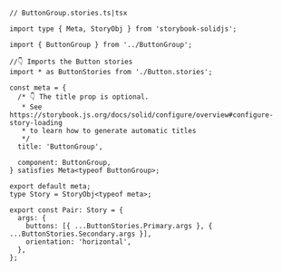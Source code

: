 ```tsx
// ButtonGroup.stories.ts|tsx

import type { Meta, StoryObj } from 'storybook-solidjs';

import { ButtonGroup } from '../ButtonGroup';

//👇 Imports the Button stories
import * as ButtonStories from './Button.stories';

const meta = {
  /* 👇 The title prop is optional.
   * See https://storybook.js.org/docs/solid/configure/overview#configure-story-loading
   * to learn how to generate automatic titles
   */
  title: 'ButtonGroup',

  component: ButtonGroup,
} satisfies Meta<typeof ButtonGroup>;

export default meta;
type Story = StoryObj<typeof meta>;

export const Pair: Story = {
  args: {
    buttons: [{ ...ButtonStories.Primary.args }, { ...ButtonStories.Secondary.args }],
    orientation: 'horizontal',
  },
};
```
